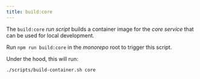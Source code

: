 ```yaml
---
title: build:core
---
```

<!-- start-spellcheck-skip -->


<!-- end-spellcheck-skip -->

The `build:core` _run script_ builds a container image for the _core service_
that can be used for local development.

Run `npm run build:core` in the _monorepo_ root to trigger this script.

Under the hood, this will run:

```sh title="Terminal"
./scripts/build-container.sh core
```

<DockerBuildEnvDiffs />
